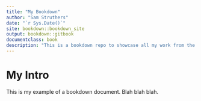 ```yaml
---
title: "My Bookdown"
author: "Sam Struthers"
date: "`r Sys.Date()`"
site: bookdown::bookdown_site
output: bookdown::gitbook
documentclass: book
description: "This is a bookdown repo to showcase all my work from the class ESS 523a which I took in the Spring of 2023"
---
```




# My Intro {-}

This is my example of a bookdown document. Blah blah blah.

